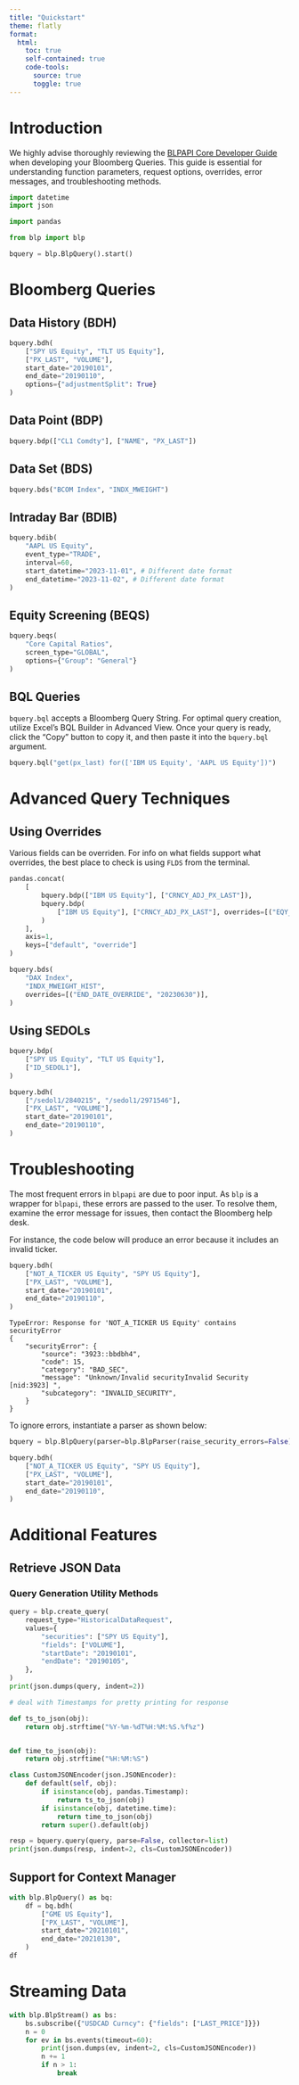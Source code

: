 ```yaml
---
title: "Quickstart"
theme: flatly
format:
  html:
    toc: true
    self-contained: true
    code-tools:
      source: true
      toggle: true
---
```


# Introduction

We highly advise thoroughly reviewing the [BLPAPI Core Developer Guide](https://data.bloomberglp.com/professional/sites/10/2017/03/BLPAPI-Core-Developer-Guide.pdf) when developing your Bloomberg Queries. This guide is essential for understanding function parameters, request options, overrides, error messages, and troubleshooting methods.

```python
import datetime
import json

import pandas

from blp import blp
```

```python
bquery = blp.BlpQuery().start()
```

# Bloomberg Queries

## Data History (BDH)

```python
bquery.bdh(
    ["SPY US Equity", "TLT US Equity"],
    ["PX_LAST", "VOLUME"],
    start_date="20190101",
    end_date="20190110",
    options={"adjustmentSplit": True}
)
```

## Data Point (BDP)

```python
bquery.bdp(["CL1 Comdty"], ["NAME", "PX_LAST"])
```

## Data Set (BDS)

```python
bquery.bds("BCOM Index", "INDX_MWEIGHT")
```

## Intraday Bar (BDIB)

```python
bquery.bdib(
    "AAPL US Equity",
    event_type="TRADE",
    interval=60,
    start_datetime="2023-11-01", # Different date format
    end_datetime="2023-11-02", # Different date format
)
```

## Equity Screening (BEQS)

```python
bquery.beqs(
    "Core Capital Ratios",
    screen_type="GLOBAL",
    options={"Group": "General"}
)
```

## BQL Queries

`bquery.bql` accepts a Bloomberg Query String. For optimal query creation, utilize Excel's BQL Builder in Advanced View. Once your query is ready, click the "Copy" button to copy it, and then paste it into the `bquery.bql` argument.

```python
bquery.bql("get(px_last) for(['IBM US Equity', 'AAPL US Equity'])")
```

# Advanced Query Techniques

## Using Overrides

Various fields can be overriden. For info on what fields support what overrides, the best place to check is using `FLDS` from the terminal.

```python
pandas.concat(
    [
        bquery.bdp(["IBM US Equity"], ["CRNCY_ADJ_PX_LAST"]),
        bquery.bdp(
            ["IBM US Equity"], ["CRNCY_ADJ_PX_LAST"], overrides=[("EQY_FUND_CRNCY", "EUR")]
        )
    ],
    axis=1,
    keys=["default", "override"]
)
```

```python
bquery.bds(
    "DAX Index",
    "INDX_MWEIGHT_HIST",
    overrides=[("END_DATE_OVERRIDE", "20230630")],
)
```

## Using SEDOLs

```python
bquery.bdp(
    ["SPY US Equity", "TLT US Equity"],
    ["ID_SEDOL1"],
)
```

```python
bquery.bdh(
    ["/sedol1/2840215", "/sedol1/2971546"],
    ["PX_LAST", "VOLUME"],
    start_date="20190101",
    end_date="20190110",
)
```

# Troubleshooting

The most frequent errors in `blpapi` are due to poor input. As `blp` is a wrapper for `blpapi`, these errors are passed to the user. To resolve them, examine the error message for issues, then contact the Bloomberg help desk.

For instance, the code below will produce an error because it includes an invalid ticker.

```python
bquery.bdh(
    ["NOT_A_TICKER US Equity", "SPY US Equity"],
    ["PX_LAST", "VOLUME"],
    start_date="20190101",
    end_date="20190110",
)
```
```
TypeError: Response for 'NOT_A_TICKER US Equity' contains securityError
{
    "securityError": {
        "source": "3923::bbdbh4",
        "code": 15,
        "category": "BAD_SEC",
        "message": "Unknown/Invalid securityInvalid Security [nid:3923] ",
        "subcategory": "INVALID_SECURITY",
    }
}
```

To ignore errors, instantiate a parser as shown below:

```python
bquery = blp.BlpQuery(parser=blp.BlpParser(raise_security_errors=False)).start()

bquery.bdh(
    ["NOT_A_TICKER US Equity", "SPY US Equity"],
    ["PX_LAST", "VOLUME"],
    start_date="20190101",
    end_date="20190110",
)
```

# Additional Features

## Retrieve JSON Data

### Query Generation Utility Methods

```python
query = blp.create_query(
    request_type="HistoricalDataRequest",
    values={
        "securities": ["SPY US Equity"],
        "fields": ["VOLUME"],
        "startDate": "20190101",
        "endDate": "20190105",
    },
)
print(json.dumps(query, indent=2))
```

```python
# deal with Timestamps for pretty printing for response

def ts_to_json(obj):
    return obj.strftime("%Y-%m-%dT%H:%M:%S.%f%z")


def time_to_json(obj):
    return obj.strftime("%H:%M:%S")

class CustomJSONEncoder(json.JSONEncoder):
    def default(self, obj):
        if isinstance(obj, pandas.Timestamp):
            return ts_to_json(obj)
        if isinstance(obj, datetime.time):
            return time_to_json(obj)
        return super().default(obj)
```

```python
resp = bquery.query(query, parse=False, collector=list)
print(json.dumps(resp, indent=2, cls=CustomJSONEncoder))
```

## Support for Context Manager

```python
with blp.BlpQuery() as bq:
    df = bq.bdh(
        ["GME US Equity"],
        ["PX_LAST", "VOLUME"],
        start_date="20210101",
        end_date="20210130",
    )
df
```

# Streaming Data

```python
with blp.BlpStream() as bs:
    bs.subscribe({"USDCAD Curncy": {"fields": ["LAST_PRICE"]}})
    n = 0
    for ev in bs.events(timeout=60):
        print(json.dumps(ev, indent=2, cls=CustomJSONEncoder))
        n += 1
        if n > 1:
            break
```